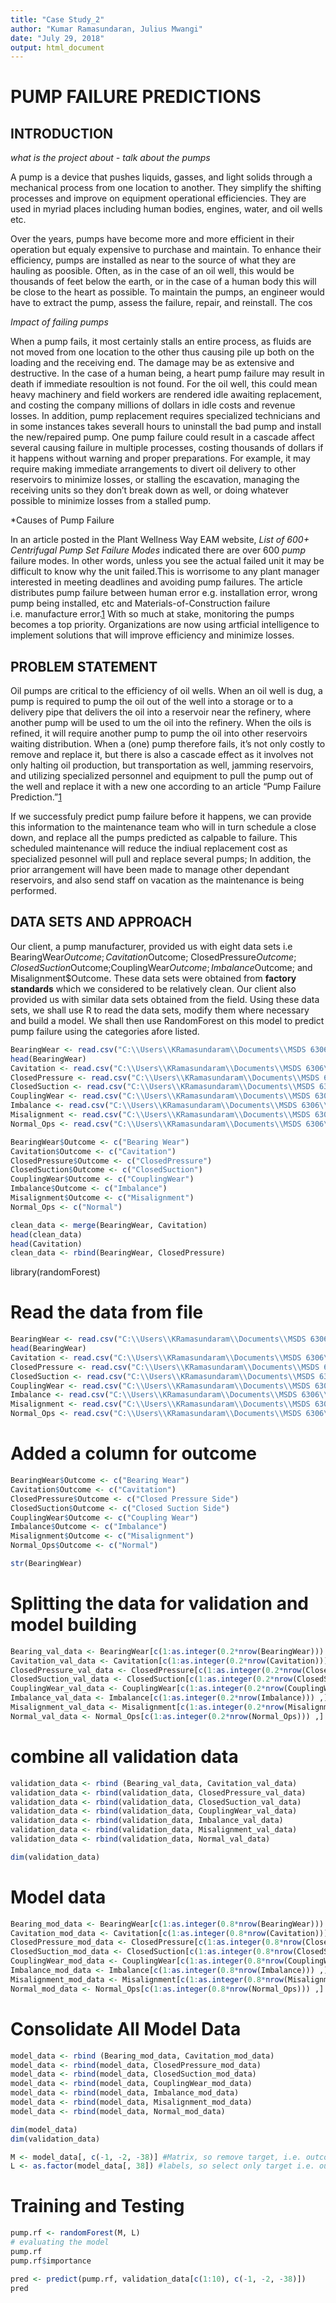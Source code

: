 ---
title: "Case Study_2"
author: "Kumar Ramasundaran, Julius Mwangi"
date: "July 29, 2018"
output: html_document
---

# PUMP FAILURE PREDICTIONS

## INTRODUCTION
*what is the project about - talk about the pumps*

A pump is a device that pushes liquids, gasses, and light solids through a mechanical process from one location to another. They simplify the shifting processes and improve on equipment operational efficiencies. They are used in myriad places including human bodies, engines, water, and oil wells etc.

Over the years, pumps have become more and more efficient in their operation but equaly expensive to purchase and maintain. To enhance their efficiency, pumps are installed as near to the source of what they are hauling as poosible. Often, as in the case of an oil well, this would be thousands of feet below the earth, or in the case of a human body this will be close to the heart as possible. To maintain the pumps, an engineer would have to extract the pump, assess the failure, repair, and reinstall. The cos 

*Impact of failing pumps*

When a pump fails, it most certainly stalls an entire process, as fluids are not moved from one location to the other thus causing pile up both on the loading and the receiving end. The damage may be as extensive and destructive. In the case of a human being, a heart pump failure may result in death if immediate resoultion is not found. For the oil well, this could mean heavy machinery and field workers are rendered idle awaiting replacement, and costing the company millions of dollars in idle costs and revenue losses. In addition, pump replacement requires specialized technicians and in some instances takes severall hours to uninstall the bad pump and install the new/repaired pump. One pump failure could result in a cascade affect several causing failure in multiple processes, costing thousands of dollars if it happens without warning and proper preparations. For example, it may require making immediate arrangements to divert oil delivery to other reservoirs to minimize losses, or stalling the escavation, managing the receiving units so they don't break down as well, or doing whatever possible to minimize losses from a stalled pump.

*Causes of Pump Failure

In an article posted in the Plant Wellness Way EAM website, *List of 600+ Centrifugal Pump Set Failure Modes* indicated there are over 600 *pump* failure modes. In other words, unless you see the actual failed unit it may be difficult to know why the unit failed.This is worrisome to any plant manager interested in meeting deadlines and avoiding pump failures. The article distributes pump failure between human error e.g. installation error, wrong pump being installed, etc and Materials-of-Construction failure i.e. manufacture error.[1] 
With so much at stake, monitoring the pumps becomes a top priority. Organizations are now using artficial intelligence to implement solutions that will improve efficiency and minimize losses.

## PROBLEM STATEMENT
Oil pumps are critical to the efficiency of oil wells. When an oil well is dug, a pump is required to pump the oil out of the well into a storage or to a delivery pipe that delivers the oil into a reservoir near the refinery, where another pump will be used to um the oil into the refinery. When the oils is refined, it will require another pump to pump the oil into other reservoirs waiting distribution. When a (one) pump therefore fails, it's not only costly to remove and replace it, but there is also a cascade effect as it involves not only halting oil production, but transportation as well, jamming reservoirs, and utilizing specialized personnel and equipment to pull the pump out of the well and replace it with a new one according to an article "Pump Failure Prediction."[1] 

If we successfuly predict pump failure before it happens, we can provide this information to the maintenance team who will in turn schedule a close down, and replace all the pumps predicted as calpable to failure. This scheduled maintenance will reduce the indiual replacement cost as specialized pesonnel will pull and replace several pumps; In addition, the prior arrangement will have been made to manage other dependant reservoirs, and also send staff on vacation as the maintenance is being performed.

## DATA SETS AND APPROACH
Our client, a pump manufacturer, provided us with eight data sets i.e BearingWear$Outcome; Cavitation$Outcome; ClosedPressure$Outcome; ClosedSuction$Outcome;CouplingWear$Outcome; Imbalance$Outcome; and Misalignment$Outcome. These data sets were obtained from **factory standards** which we considered to be relatively clean. Our client also provided us with similar data sets obtained from the field.
Using these data sets, we shall use R to read the data sets, modify them where necessary and build a model. We shall then use RandomForest on this model to predict pump failure using the categories afore listed. 


```{r}
BearingWear <- read.csv("C:\\Users\\KRamasundaram\\Documents\\MSDS 6306\\Case Study 2\\Data Set\\Bearing_Wear.csv")
head(BearingWear)
Cavitation <- read.csv("C:\\Users\\KRamasundaram\\Documents\\MSDS 6306\\Case Study 2\\Data Set\\Cavitation.csv")
ClosedPressure <- read.csv("C:\\Users\\KRamasundaram\\Documents\\MSDS 6306\\Case Study 2\\Data Set\\Closed_pressure_side.csv")
ClosedSuction <- read.csv("C:\\Users\\KRamasundaram\\Documents\\MSDS 6306\\Case Study 2\\Data Set\\Closed_Suction_Side.csv")
CouplingWear <- read.csv("C:\\Users\\KRamasundaram\\Documents\\MSDS 6306\\Case Study 2\\Data Set\\Coupling_Wear.csv")
Imbalance <- read.csv("C:\\Users\\KRamasundaram\\Documents\\MSDS 6306\\Case Study 2\\Data Set\\Imbalance.csv")
Misalignment <- read.csv("C:\\Users\\KRamasundaram\\Documents\\MSDS 6306\\Case Study 2\\Data Set\\Misalignment.csv")
Normal_Ops <- read.csv("C:\\Users\\KRamasundaram\\Documents\\MSDS 6306\\Case Study 2\\Data Set\\Normal_Operation.csv")

BearingWear$Outcome <- c("Bearing Wear")
Cavitation$Outcome <- c("Cavitation")
ClosedPressure$Outcome <- c("ClosedPressure")
ClosedSuction$Outcome <- c("ClosedSuction")
CouplingWear$Outcome <- c("CouplingWear")
Imbalance$Outcome <- c("Imbalance")
Misalignment$Outcome <- c("Misalignment")
Normal_Ops <- c("Normal")

clean_data <- merge(BearingWear, Cavitation)
head(clean_data)
head(Cavitation)
clean_data <- rbind(BearingWear, ClosedPressure)
```
library(randomForest)

# Read the data from file
```{r}
BearingWear <- read.csv("C:\\Users\\KRamasundaram\\Documents\\MSDS 6306\\Case Study 2\\Data Set\\Bearing_Wear.csv")
head(BearingWear)
Cavitation <- read.csv("C:\\Users\\KRamasundaram\\Documents\\MSDS 6306\\Case Study 2\\Data Set\\Cavitation.csv")
ClosedPressure <- read.csv("C:\\Users\\KRamasundaram\\Documents\\MSDS 6306\\Case Study 2\\Data Set\\Closed_pressure_side.csv")
ClosedSuction <- read.csv("C:\\Users\\KRamasundaram\\Documents\\MSDS 6306\\Case Study 2\\Data Set\\Closed_Suction_Side.csv")
CouplingWear <- read.csv("C:\\Users\\KRamasundaram\\Documents\\MSDS 6306\\Case Study 2\\Data Set\\Coupling_Wear.csv")
Imbalance <- read.csv("C:\\Users\\KRamasundaram\\Documents\\MSDS 6306\\Case Study 2\\Data Set\\Imbalance.csv")
Misalignment <- read.csv("C:\\Users\\KRamasundaram\\Documents\\MSDS 6306\\Case Study 2\\Data Set\\Misalignment.csv")
Normal_Ops <- read.csv("C:\\Users\\KRamasundaram\\Documents\\MSDS 6306\\Case Study 2\\Data Set\\Normal_Operation.csv")
```

# Added a column for outcome
```{r}
BearingWear$Outcome <- c("Bearing Wear")
Cavitation$Outcome <- c("Cavitation")
ClosedPressure$Outcome <- c("Closed Pressure Side")
ClosedSuction$Outcome <- c("Closed Suction Side")
CouplingWear$Outcome <- c("Coupling Wear")
Imbalance$Outcome <- c("Imbalance")
Misalignment$Outcome <- c("Misalignment")
Normal_Ops$Outcome <- c("Normal")

str(BearingWear)
```

# Splitting the data for validation and model building
```{r}
Bearing_val_data <- BearingWear[c(1:as.integer(0.2*nrow(BearingWear))) ,]
Cavitation_val_data <- Cavitation[c(1:as.integer(0.2*nrow(Cavitation))) ,]
ClosedPressure_val_data <- ClosedPressure[c(1:as.integer(0.2*nrow(ClosedPressure))) ,]
ClosedSuction_val_data <- ClosedSuction[c(1:as.integer(0.2*nrow(ClosedSuction))) ,]
CouplingWear_val_data <- CouplingWear[c(1:as.integer(0.2*nrow(CouplingWear))) ,]
Imbalance_val_data <- Imbalance[c(1:as.integer(0.2*nrow(Imbalance))) ,]
Misalignment_val_data <- Misalignment[c(1:as.integer(0.2*nrow(Misalignment))) ,]
Normal_val_data <- Normal_Ops[c(1:as.integer(0.2*nrow(Normal_Ops))) ,]
```

# combine all validation data
```{r}
validation_data <- rbind (Bearing_val_data, Cavitation_val_data)
validation_data <- rbind(validation_data, ClosedPressure_val_data)
validation_data <- rbind(validation_data, ClosedSuction_val_data)
validation_data <- rbind(validation_data, CouplingWear_val_data)
validation_data <- rbind(validation_data, Imbalance_val_data)
validation_data <- rbind(validation_data, Misalignment_val_data)
validation_data <- rbind(validation_data, Normal_val_data)

dim(validation_data)
```

# Model data
```{r}
Bearing_mod_data <- BearingWear[c(1:as.integer(0.8*nrow(BearingWear))) ,]
Cavitation_mod_data <- Cavitation[c(1:as.integer(0.8*nrow(Cavitation))) ,]
ClosedPressure_mod_data <- ClosedPressure[c(1:as.integer(0.8*nrow(ClosedPressure))) ,]
ClosedSuction_mod_data <- ClosedSuction[c(1:as.integer(0.8*nrow(ClosedSuction))) ,]
CouplingWear_mod_data <- CouplingWear[c(1:as.integer(0.8*nrow(CouplingWear))) ,]
Imbalance_mod_data <- Imbalance[c(1:as.integer(0.8*nrow(Imbalance))) ,]
Misalignment_mod_data <- Misalignment[c(1:as.integer(0.8*nrow(Misalignment))) ,]
Normal_mod_data <- Normal_Ops[c(1:as.integer(0.8*nrow(Normal_Ops))) ,]
```

# Consolidate All Model Data
```{r}
model_data <- rbind (Bearing_mod_data, Cavitation_mod_data)
model_data <- rbind(model_data, ClosedPressure_mod_data)
model_data <- rbind(model_data, ClosedSuction_mod_data)
model_data <- rbind(model_data, CouplingWear_mod_data)
model_data <- rbind(model_data, Imbalance_mod_data)
model_data <- rbind(model_data, Misalignment_mod_data)
model_data <- rbind(model_data, Normal_mod_data)

dim(model_data)
dim(validation_data)

M <- model_data[, c(-1, -2, -38)] #Matrix, so remove target, i.e. outcome
L <- as.factor(model_data[, 38]) #labels, so select only target i.e. outcome
```

# Training and Testing
```{r}
pump.rf <- randomForest(M, L)
# evaluating the model
pump.rf
pump.rf$importance

pred <- predict(pump.rf, validation_data[c(1:10), c(-1, -2, -38)])
pred
```

[1]: Https://www.lifetime-reliability.com/cms/free-articles/reliability-improvement/pump-failure-modes-list/
[1]: Https://www.maana.io/digital-transformation/pump-failure-prediction/
